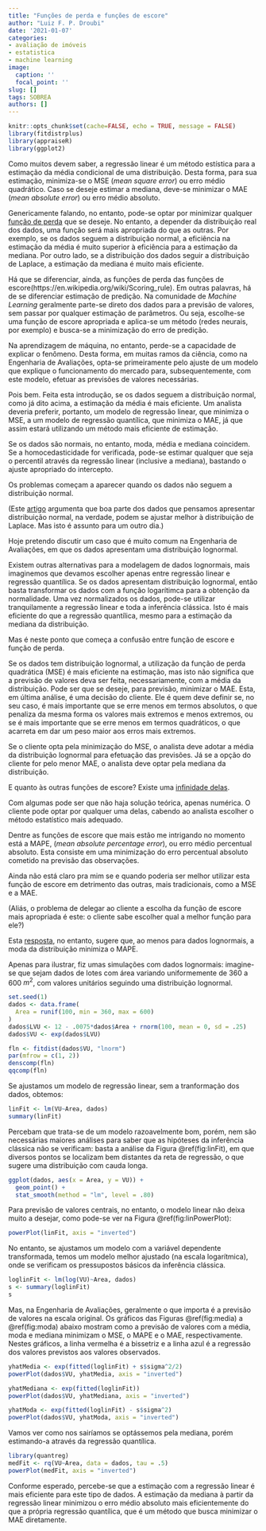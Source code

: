 ```yaml
---
title: "Funções de perda e funções de escore"
author: "Luiz F. P. Droubi"
date: '2021-01-07'
categories:
- avaliação de imóveis
- estatistica
- machine learning
image:
  caption: ''
  focal_point: ''
slug: []
tags: SOBREA
authors: []
---
```


```r
knitr::opts_chunk$set(cache=FALSE, echo = TRUE, message = FALSE)
library(fitdistrplus)
library(appraiseR)
library(ggplot2)
```

Como muitos devem saber, a regressão linear é um método estística para a
estimação da média condicional de uma distribuição. Desta forma, para sua
estimação, minimiza-se o MSE (*mean square error*) ou erro médio quadrático. 
Caso se deseje estimar a mediana, deve-se minimizar o MAE (*mean absolute error*) 
ou erro médio absoluto.

Genericamente falando, no entanto, pode-se optar por minimizar qualquer [função
de perda](https://en.wikipedia.org/wiki/Loss_function) que se deseje. No
entanto, a depender da distribuição real dos dados, uma função será mais
apropriada do que as outras. Por exemplo, se os dados seguem a distribuição
normal, a eficiência na estimação da média é muito superior à eficiência para a
estimação da mediana. Por outro lado, se a distribuição dos dados seguir a
distribuição de Laplace, a estimação da mediana é muito mais eficiente. 

Há que se diferenciar, ainda, as funções de perda das funções de escore(https://en.wikipedia.org/wiki/Scoring_rule). Em outras palavras, há de
se diferenciar estimação de predição. Na comunidade de *Machine Learning* 
geralmente parte-se direto dos dados para a previsão de valores, sem passar por
qualquer estimação de parâmetros. Ou seja, escolhe-se uma função de escore
apropriada e aplica-se um método (redes neurais, por exemplo) e busca-se a 
minimização do erro de predição.

Na aprendizagem de máquina, no entanto, perde-se a capacidade de explicar o 
fenômeno. Desta forma, em muitas ramos da ciência, como na Engenharia de 
Avaliações, opta-se primeiramente pelo ajuste de um modelo que explique o 
funcionamento do mercado para, subsequentemente, com este modelo, efetuar as 
previsões de valores necessárias.

Pois bem. Feita esta introdução, se os dados seguem a distribuição normal, como
já dito acima, a estimação da média é mais eficiente. Um analista deveria
preferir, portanto, um modelo de regressão linear, que minimiza o MSE, a um
modelo de regressão quantílica, que minimiza o MAE, já que assim estará
utilizando um método mais eficiente de estimação.

Se os dados são normais, no entanto, moda, média e mediana coincidem. Se a 
homocedasticidade for verificada, pode-se estimar qualquer que seja o percentil 
através da regressão linear (inclusive a mediana), bastando o ajuste apropriado 
do intercepto.

Os problemas começam a aparecer quando os dados não seguem a distribuição
normal. 

(Este [artigo](http://www.econ.uiuc.edu/~roger/research/frechet/frechet.pdf) 
argumenta que boa parte dos dados que pensamos apresentar distribuição normal, 
na verdade, podem se ajustar melhor à distribuição de Laplace. Mas isto é 
assunto para um outro dia.) 

Hoje pretendo discutir um caso que é muito comum na Engenharia de Avaliações, em
que os dados apresentam uma distribuição lognormal.

Existem outras alternativas para a modelagem de dados lognormais, mais
imaginemos que devamos escolher apenas entre regressão linear e regressão
quantílica. Se os dados apresentam distribuição lognormal, então basta 
transformar os dados com a função logarítimca para a obtenção da normalidade. 
Uma vez normalizados os dados, pode-se utilizar tranquilamente a regressão 
linear e toda a inferência clássica. Isto é mais eficiente do que a regressão 
quantílica, mesmo para a estimação da mediana da distribuição.

Mas é neste ponto que começa a confusão entre função de escore e função de perda.

Se os dados tem distribuição lognormal, a utilização da função de perda
quadrática (MSE) é mais eficiente na estimação, mas isto não significa que a
previsão de valores deva ser feita, necessariamente, com a média da
distribuição. Pode ser que se deseje, para previsão, minimizar o MAE. Esta, em
última análise, é uma decisão do cliente. Ele é quem deve definir se, no seu 
caso, é mais importante que se erre menos em termos absolutos, o que penaliza da
mesma forma os valores mais extremos e menos extremos, ou se é mais importante 
que se erre menos em termos quadráticos, o que acarreta em dar um peso maior aos 
erros mais extremos.

Se o cliente opta pela minimização do MSE, o analista deve adotar a média da
distribuição lognormal para efetuação das previsões. Já se a opção do cliente 
for pelo menor MAE, o analista deve optar pela mediana da distribuição.

E quanto às outras funções de escore? Existe uma [infinidade delas](https://heartbeat.fritz.ai/5-regression-loss-functions-all-machine-learners-should-know-4fb140e9d4b0). 

Com algumas pode ser que não haja solução teórica, apenas numérica. O cliente
pode optar por qualquer uma delas, cabendo ao analista escolher o método 
estatístico mais adequado.

Dentre as funções de escore que mais estão me intrigando no momento está a
MAPE, (*mean absolute percentage error*), ou erro médio percentual absoluto.
Esta consiste em uma minimização do erro percentual absoluto cometido na 
previsão das observações.

Ainda não está claro pra mim se e quando poderia ser melhor utilizar esta função
de escore em detrimento das outras, mais tradicionais, como a MSE e a MAE.

(Aliás, o problema de delegar ao cliente a escolha da função de escore mais
apropriada é este: o cliente sabe escolher qual a melhor função para ele?)

Esta [resposta](https://stats.stackexchange.com/a/389316), no entanto, sugere
que, ao menos para dados lognormais, a moda da distribuição minimiza o MAPE.

Apenas para ilustrar, fiz umas simulações com dados lognormais: imagine-se que
sejam dados de lotes com área variando uniformemente de 360 a 600 $m^2$, com
valores unitários seguindo uma distribuição lognormal.

```r
set.seed(1)
dados <- data.frame(
  Area = runif(100, min = 360, max = 600)
)
dados$LVU <- 12 - .0075*dados$Area + rnorm(100, mean = 0, sd = .25)
dados$VU <- exp(dados$LVU)
```


```r
fln <- fitdist(dados$VU, "lnorm")
par(mfrow = c(1, 2))
denscomp(fln)
qqcomp(fln)
```

Se ajustamos um modelo de regressão linear, sem a tranformação dos dados, obtemos:

```r
linFit <- lm(VU~Area, dados)
summary(linFit)
```


Percebam que trata-se de um modelo razoavelmente bom, porém, nem são 
necessárias maiores análises para saber que as hipóteses da inferência clássica
não se verificam: basta a análise da Figura \@ref(fig:linFit), em que diversos 
pontos se localizam bem distantes da reta de regressão, o que sugere uma 
distribuição com cauda longa.

```r
ggplot(dados, aes(x = Area, y = VU)) + 
  geom_point() +
  stat_smooth(method = "lm", level = .80)
```


Para previsão de valores centrais, no entanto, o modelo linear não deixa muito
a desejar, como pode-se ver na Figura \@ref(fig:linPowerPlot):

```r
powerPlot(linFit, axis = "inverted")
```

No entanto, se ajustamos um modelo com a variável dependente transformada, temos
um modelo melhor ajustado (na escala logarítmica), onde se verificam os 
pressupostos básicos da inferência clássica.

```r
loglinFit <- lm(log(VU)~Area, dados)
s <- summary(loglinFit)
s
```

Mas, na Engenharia de Avaliações, geralmente o que importa é a previsão de
valores na escala original. Os gráficos das Figuras \@ref(fig:media) a
\@ref(fig:moda) abaixo mostram como a previsão de valores com a média, moda e
mediana minimizam o MSE, o MAPE e o MAE, respectivamente. Nestes gráficos, a
linha vermelha é a bissetriz e a linha azul é a regressão dos valores previstos
aos valores observados.

```r
yhatMedia <- exp(fitted(loglinFit) + s$sigma^2/2)
powerPlot(dados$VU, yhatMedia, axis = "inverted")
```

```r
yhatMediana <- exp(fitted(loglinFit))
powerPlot(dados$VU, yhatMediana, axis = "inverted")
```

```r
yhatModa <- exp(fitted(loglinFit) - s$sigma^2)
powerPlot(dados$VU, yhatModa, axis = "inverted")
```

Vamos ver como nos sairíamos se optássemos pela mediana, porém estimando-a 
através da regressão quantílica.

```r
library(quantreg)
medFit <- rq(VU~Area, data = dados, tau = .5)
powerPlot(medFit, axis = "inverted")
```

Conforme esperado, percebe-se que a estimação com a regressão linear é mais 
eficiente para este tipo de dados. A estimação da mediana à partir da regressão
linear minimizou o erro médio absoluto mais eficientemente do que a própria 
regressão quantílica, que é um método que busca minimizar o MAE diretamente.



